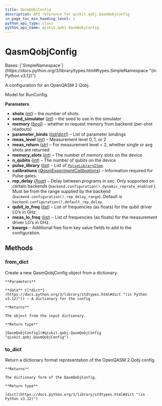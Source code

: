 ```yaml
---
title: QasmQobjConfig
description: API reference for qiskit.qobj.QasmQobjConfig
in_page_toc_min_heading_level: 1
python_api_type: class
python_api_name: qiskit.qobj.QasmQobjConfig
---
```


# QasmQobjConfig

<Class id="qiskit.qobj.QasmQobjConfig" isDedicatedPage={true} github="https://github.com/qiskit/qiskit/tree/stable/0.46/qiskit/qobj/qasm_qobj.py" signature="qiskit.qobj.QasmQobjConfig(shots=None, seed_simulator=None, memory=None, parameter_binds=None, meas_level=None, meas_return=None, memory_slots=None, n_qubits=None, pulse_library=None, calibrations=None, rep_delay=None, qubit_lo_freq=None, meas_lo_freq=None, **kwargs)">
  Bases: [`SimpleNamespace`](https://docs.python.org/3/library/types.html#types.SimpleNamespace "(in Python v3.12)")

  A configuration for an OpenQASM 2 Qobj.

  Model for RunConfig.

  **Parameters**

  *   **shots** ([*int*](https://docs.python.org/3/library/functions.html#int "(in Python v3.12)")) – the number of shots.
  *   **seed\_simulator** ([*int*](https://docs.python.org/3/library/functions.html#int "(in Python v3.12)")) – the seed to use in the simulator
  *   **memory** ([*bool*](https://docs.python.org/3/library/functions.html#bool "(in Python v3.12)")) – whether to request memory from backend (per-shot readouts)
  *   **parameter\_binds** ([*list*](https://docs.python.org/3/library/stdtypes.html#list "(in Python v3.12)")*\[*[*dict*](https://docs.python.org/3/library/stdtypes.html#dict "(in Python v3.12)")*]*) – List of parameter bindings
  *   **meas\_level** ([*int*](https://docs.python.org/3/library/functions.html#int "(in Python v3.12)")) – Measurement level 0, 1, or 2
  *   **meas\_return** ([*str*](https://docs.python.org/3/library/stdtypes.html#str "(in Python v3.12)")) – For measurement level \< 2, whether single or avg shots are returned
  *   **memory\_slots** ([*int*](https://docs.python.org/3/library/functions.html#int "(in Python v3.12)")) – The number of memory slots on the device
  *   **n\_qubits** ([*int*](https://docs.python.org/3/library/functions.html#int "(in Python v3.12)")) – The number of qubits on the device
  *   **pulse\_library** ([*list*](https://docs.python.org/3/library/stdtypes.html#list "(in Python v3.12)")) – List of [`PulseLibraryItem`](qiskit.qobj.PulseLibraryItem "qiskit.qobj.PulseLibraryItem").
  *   **calibrations** ([*QasmExperimentCalibrations*](qiskit.qobj.QasmExperimentCalibrations "qiskit.qobj.QasmExperimentCalibrations")) – Information required for Pulse gates.
  *   **rep\_delay** ([*float*](https://docs.python.org/3/library/functions.html#float "(in Python v3.12)")) – Delay between programs in sec. Only supported on certain backends (`backend.configuration().dynamic_reprate_enabled` ). Must be from the range supplied by the backend (`backend.configuration().rep_delay_range`). Default is `backend.configuration().default_rep_delay`.
  *   **qubit\_lo\_freq** ([*list*](https://docs.python.org/3/library/stdtypes.html#list "(in Python v3.12)")) – List of frequencies (as floats) for the qubit driver LO’s in GHz.
  *   **meas\_lo\_freq** ([*list*](https://docs.python.org/3/library/stdtypes.html#list "(in Python v3.12)")) – List of frequencies (as floats) for the measurement driver LO’s in GHz.
  *   **kwargs** – Additional free form key value fields to add to the configuration.

  ## Methods

  ### from\_dict

  <Function id="qiskit.qobj.QasmQobjConfig.from_dict" name="from_dict" signature="classmethod from_dict(data)">
    Create a new QasmQobjConfig object from a dictionary.

    **Parameters**

    **data** ([*dict*](https://docs.python.org/3/library/stdtypes.html#dict "(in Python v3.12)")) – A dictionary for the config

    **Returns**

    The object from the input dictionary.

    **Return type**

    [QasmQobjConfig](#qiskit.qobj.QasmQobjConfig "qiskit.qobj.QasmQobjConfig")
  </Function>

  ### to\_dict

  <Function id="qiskit.qobj.QasmQobjConfig.to_dict" name="to_dict" signature="to_dict()">
    Return a dictionary format representation of the OpenQASM 2 Qobj config.

    **Returns**

    The dictionary form of the QasmQobjConfig.

    **Return type**

    [dict](https://docs.python.org/3/library/stdtypes.html#dict "(in Python v3.12)")
  </Function>
</Class>

